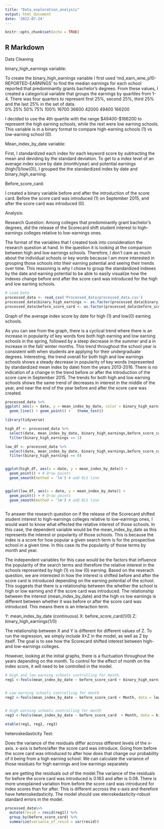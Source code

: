```yaml
---
title: "Data_exploration_analysis"
output: html_document
date: '2022-07-24'
---
```


```r
knitr::opts_chunk$set(echo = TRUE)
```

## R Markdown

Data Cleaning

binary_high_earnings variable:

To create the binary_high_earnings variable I first used 'md_earn_wne_p10-REPORTED-EARNINGS' to find the median earnings for each school reported that predominantly grants bachelor’s degrees. From these values, I created a categorical variable that groups the earnings by quartiles from 1-4. There was four quarters to represent first 25%, second 25%, third 25% and the last 25% in the set of data.    
0%    25%    50%    75%   100% 
16700  36600  42000  49400 166200 

I decided to use the 4th quartile with the range $49400-$166200 to represent the high earning schools, while the rest were low earning schools. This variable is in a binary format to compare high-earning schools (1) vs low-earning school (0).

Mean_index_by_date  variable:

First, I standardized each index for each keyword score by subtracting the mean and deviding by the standard deviation. To get to a index level of an average index score by date (month/year) and potential earnings (high(1)/low(0)), I  grouped the the standardized index by date and binary_high_earning. 

Before_score_card:

I created a binary variable before and after the introduction of the score card. Before the score card was introduced (1) on September 2015, and after the score card was introduced (0).


Analysis:

Research Question: Among colleges that predominantly grant bachelor’s degrees, did the release of the Scorecard shift student interest to high-earnings colleges relative to low-earnings ones.

The format of the variables that I created took into consideration the research question at hand. In the question it is looking at the comparison between high and low earnings schools. Therefore, I don't care as much about the individual schools or key words because I am more interested in grouping those schools into their earning potential and seeing their trends over time. This reasoning is why I chose to group the standardized indexes by the date and earning potential to be able to easily visualize how the indexes change before and after the score card was introduced for the high and low earning schools.


```r
# Load Data
processed_data <- read_csv('Processed_data/processed_data.csv')
processed_data$binary_high_earnings <- as.factor(processed_data$binary_high_earnings)
processed_data$before_score_card <- as.factor(processed_data$before_score_card)
```

Graph of the average index score by date for high (1) and low(0) earning schools. 

As you can see from the graph, there is a cyclical trend where there is an increase in popularity of key words fore both high earning and low earning schools in the spring, followed by a steep decrease in the summer and a in increase in the fall/ winter months. This trend throughout the school year is consistent with when students are applying for their undergraduate degrees. Interesting, the trend overall for both high and low earnings schools shows a steady decrease in popularity of key words (represented by standardized mean index by date) from the years 2013-2016. There is no indication of a change in the trend before or after the introduction of the score care in September 2015. The trends for both high and low earning schools shows the same trend of decreases in interest in the middle of the year, and near the end of the year before and after the score care was created.
```r
processed_data %>% 
ggplot( aes(x = date, y = mean_index_by_date, color = binary_high_earnings)) +
  geom_line() + geom_point() +   theme_test()
```


```r

library(tidyverse) 

high_df <- processed_data %>% 
  select(date, mean_index_by_date, binary_high_earnings,before_score_card, Month ) %>% 
  filter(binary_high_earnings == 1)

low_df <- processed_data %>% 
  select(date, mean_index_by_date, binary_high_earnings,before_score_card, Month ) %>% 
  filter(binary_high_earnings == 0)


ggplot(high_df, aes(x = date, y = mean_index_by_date)) + 
  geom_point() + # Draw points
  geom_smooth(method = 'lm') # add OLS line


ggplot(low_df, aes(x = date, y = mean_index_by_date)) + 
  geom_point() + # Draw points
  geom_smooth(method = 'lm') # add OLS line
  


```





To answer the research question on if the release of the Scorecard shifted student interest to high-earnings colleges relative to low-earnings ones, I would want to know what effected the relative interest of those schools. In this case, the dependent variable would be the mean_index_by_date as this represents the interest or popularity of those schools. This is because the index is a score for how popular a given search term is for the prospective school in a given time. In this case its the popularity of those terms by month and year.

The independent variables for this case would be the factors that influence the popularity of the search terms and therefore the relative interest in the schools represented by high (1) vs low (0) earning. Based on the reserach question, we are interested in how the interest is shifted before and after the score card is introduced depending on the earning potential of the school. This suggests that there is a relationship between the whether the school is high or low earning and if the score card was introduced. The relationship between the interest (mean_index_by_date) and the high vs low earnings is different between whether it was before or after the score card was introduced. This means there is an interaction term.

Y: mean_index_by_date (continuous)
X: before_score_card(1/0)
Z: binary_high_earnings(1/0)

The relationship between X and  Y is different for different values of Z. To run the regression, we simply include X*Z  in the model, as well as Z by itself. The goal is to see how the Scorecard shifted interest between high- and low-earnings colleges.

However, looking at the initial graphs, there is a fluctuation throughout the years depending on the month. To control for the effect of month on the index score, it will need to be controlled in the model.


```r

# High and low earning schools controlling for month.
reg1 <-feols(mean_index_by_date ~ before_score_card + binary_high_earnings + before_score_card*binary_high_earnings, data = processed_data)


# Low earning schools controlling for month
reg2 <-feols(mean_index_by_date ~ before_score_card + Month, data = low_df)


# High earning schools controlling for month
reg3 <-feols(mean_index_by_date ~ before_score_card  + Month, data = high_df)

etable(reg1, reg2, reg3)


```

heteroskedasticity Test:

Does the variance of the residuals differ accross different levels of the x-axis. x-axis is before/after the score card was introduce. Going from before the score card was introduced to after  how does that change our probability of it being from a high earning school. We can calculate the variance of those residues for high earnings and low earnings separately

we are getting the residuals out of the model.The variance of the residuals for before the score card was introduced is 0.163 and after is 0.08. There is more unexplained variation from before the score card was introduced for index scores than for after. This is different accross the x-axis and therefore have heteroskedasticity. The model should use eteroskedasticity-robust standard errors in the model.


```r
processed_data%>% 
  mutate(resid = resid(reg1)) %>%
  group_by(before_score_card) %>%
  summarize(variance_of_resid = var(resid))

```
```r


```




